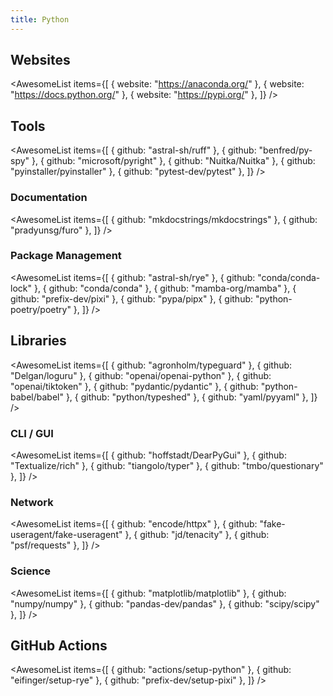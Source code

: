 ```yaml
---
title: Python
---
```


## Websites

<AwesomeList
  items={[
    { website: "https://anaconda.org/" },
    { website: "https://docs.python.org/" },
    { website: "https://pypi.org/" },
  ]}
/>

## Tools

<AwesomeList
  items={[
    { github: "astral-sh/ruff" },
    { github: "benfred/py-spy" },
    { github: "microsoft/pyright" },
    { github: "Nuitka/Nuitka" },
    { github: "pyinstaller/pyinstaller" },
    { github: "pytest-dev/pytest" },
  ]}
/>

### Documentation

<AwesomeList
  items={[
    { github: "mkdocstrings/mkdocstrings" },
    { github: "pradyunsg/furo" },
  ]}
/>

### Package Management

<AwesomeList
  items={[
    { github: "astral-sh/rye" },
    { github: "conda/conda-lock" },
    { github: "conda/conda" },
    { github: "mamba-org/mamba" },
    { github: "prefix-dev/pixi" },
    { github: "pypa/pipx" },
    { github: "python-poetry/poetry" },
  ]}
/>

## Libraries

<AwesomeList
  items={[
    { github: "agronholm/typeguard" },
    { github: "Delgan/loguru" },
    { github: "openai/openai-python" },
    { github: "openai/tiktoken" },
    { github: "pydantic/pydantic" },
    { github: "python-babel/babel" },
    { github: "python/typeshed" },
    { github: "yaml/pyyaml" },
  ]}
/>

### CLI / GUI

<AwesomeList
  items={[
    { github: "hoffstadt/DearPyGui" },
    { github: "Textualize/rich" },
    { github: "tiangolo/typer" },
    { github: "tmbo/questionary" },
  ]}
/>

### Network

<AwesomeList
  items={[
    { github: "encode/httpx" },
    { github: "fake-useragent/fake-useragent" },
    { github: "jd/tenacity" },
    { github: "psf/requests" },
  ]}
/>

### Science

<AwesomeList
  items={[
    { github: "matplotlib/matplotlib" },
    { github: "numpy/numpy" },
    { github: "pandas-dev/pandas" },
    { github: "scipy/scipy" },
  ]}
/>

## GitHub Actions

<AwesomeList
  items={[
    { github: "actions/setup-python" },
    { github: "eifinger/setup-rye" },
    { github: "prefix-dev/setup-pixi" },
  ]}
/>

